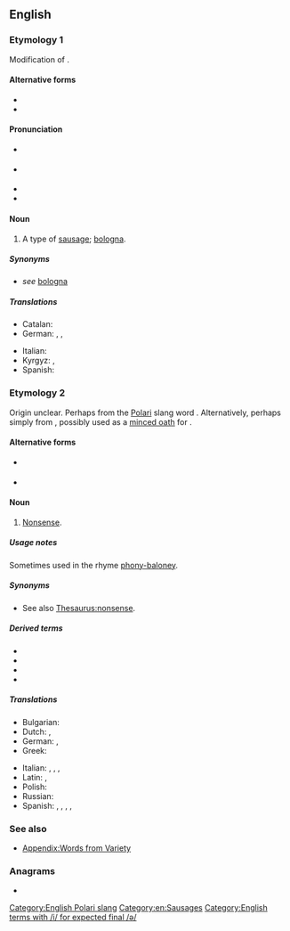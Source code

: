 {{also|Baloney}}
==English==

===Etymology 1===
Modification of {{m|en|bologna}}.

====Alternative forms====
* {{l|en|boloney}}
* {{l|en|bologna}}

====Pronunciation====
* {{a|UK}} {{IPA|en|/bəˈləʊni/}}
* {{a|GenAm}} {{IPA|en|/bəˈloʊni/}}
* {{audio|en|En-au-baloney.ogg|Audio (AU)}}
* {{rhymes|en|əʊni|s=3}}

====Noun====
{{en-noun|~}}

# A type of [[sausage]]; [[bologna]].

=====Synonyms=====
* ''see'' [[bologna]]

=====Translations=====
{{trans-top|type of smoked sausage}}
* Catalan: {{t+|ca|mortadel·la|f}}
* German: {{t+|de|Fleischwurst|f}}, {{t+|de|Mortadella|f}}, {{t+|de|Lyoner|f}}
{{trans-mid}}
* Italian: {{t+|it|mortadella|f}}
* Kyrgyz: {{t+|ky|бекер сөз|f}}, {{t+|ky|болбогон нерсе|f}}
* Spanish: {{t+|es|mortadela|f}}
{{trans-bottom}}

===Etymology 2===
Origin unclear. Perhaps from the [[Polari]] slang word {{m|en|balonie}}. Alternatively, perhaps simply from {{m|en|bologna||sausage}}, possibly used as a [[minced oath]] for {{m|en|bullshit}}.

====Alternative forms====
* {{l|en|balonie}} {{qualifier|UK}}
* {{l|en|boloney}}

====Noun====
{{en-noun|-}}

# {{lb|en|uncountable|chiefly|US|slang}} [[nonsense|Nonsense]].
#: {{ux|en|That's a bunch of '''baloney'''! I don't believe one word!}}

=====Usage notes=====
Sometimes used in the rhyme [[phony-baloney]].

=====Synonyms=====
* See also [[Thesaurus:nonsense]].

=====Derived terms=====
* {{l|en|baloney pony}}
* {{l|en|balonium}}
* {{l|en|no matter how thin you slice it, it's still baloney}}
* {{l|en|globaloney}}

=====Translations=====
{{trans-top|nonsense}}
* Bulgarian: {{t+|bg|глу́пости}}
* Dutch: {{t+|nl|onzin|m}}, {{t+|nl|nonsens|m}}
* German: {{t+|de|Quatsch|m}}, {{t+|de|Käse|m}}
* Greek: {{t+|el|αερολογίες|f|p}}
{{trans-mid}}
* Italian: {{t+|it|stupidaggine|f}}, {{t+|it|fesseria|f}}, {{t+|it|idiozia|f}}, {{t+|it|sciocchezza|f}}
* Latin: {{t|la|nūgae|f-p}}, {{t|la|gerrae|f-p}}
* Polish: {{t+|pl|nonsens}}
* Russian: {{t+|ru|колбасня|f}}
* Spanish: {{t+|es|tonterías|f}}, {{t+|es|inventos|m}}, {{t+|es|chorrada|f}}, {{t+|es|chuminada|f}}, {{t+|es|farfolla|f}}
{{trans-bottom}}

===See also===
* [[Appendix:Words from Variety]]

===Anagrams===
* {{anagrams|en|a=abelnoy|Boylean|Lebonya}}

[[Category:English Polari slang]]
[[Category:en:Sausages]]
[[Category:English terms with /i/ for expected final /ə/]]